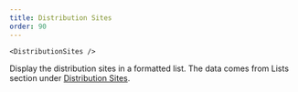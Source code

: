 ```yaml
---
title: Distribution Sites
order: 90
---
```

```
<DistributionSites />
```
Display the distribution sites in a formatted list. The data comes from Lists section under [Distribution Sites](/gently-hugged/contents/lists/distribution-sites/).